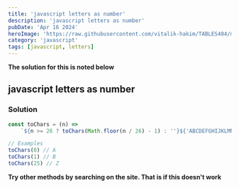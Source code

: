 ```yaml
---
title: 'javascript letters as number'
description: 'javascript letters as number'
pubDate: 'Apr 16 2024'
heroImage: 'https://raw.githubusercontent.com/vitalik-hakim/TABLES404/main/error_b/JavaScript.png'
category: 'javascript'
tags: [javascript, letters]
---
```


**The solution for this is noted below**

## javascript letters as number

### Solution

```javascript
const toChars = (n) =>
	`${n >= 26 ? toChars(Math.floor(n / 26) - 1) : ''}${'ABCDEFGHIJKLMNOPQRSTUVWXYZ'[n % 26]}`

// Examples
toChars(0) // A
toChars(1) // B
toChars(25) // Z
```

**Try other methods by searching on the site. That is if this doesn't work**
